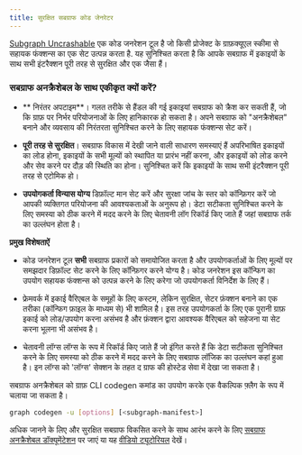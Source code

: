 ```yaml
---
title: सुरक्षित सबग्राफ कोड जेनरेटर
---
```


[Subgraph Uncrashable](https://float-capital.github.io/float-subgraph-uncrashable/) एक कोड जनरेशन टूल है जो किसी प्रोजेक्ट के ग्राफ़क्यूएल स्कीमा से सहायक फंक्शन्स का एक सेट उत्पन्न करता है. यह सुनिश्चित करता है कि आपके सबग्राफ में इकाइयों के साथ सभी इंटरैक्शन पूरी तरह से सुरक्षित और एक जैसा हैं।

### सबग्राफ अनक्रैशेबल के साथ एकीकृत क्यों करें?

- ** निरंतर अपटाइम**। गलत तरीके से हैंडल की गई इकाइयां सबग्राफ को क्रैश कर सकती हैं, जो कि ग्राफ़ पर निर्भर परियोजनाओं के लिए हानिकारक हो सकता है। अपने सबग्राफ को "अनक्रैशेबल" बनाने और व्यवसाय की निरंतरता सुनिश्चित करने के लिए सहायक फंक्शन्स सेट करें।

- **पूरी तरह से सुरक्षित**। सबग्राफ विकास में देखी जाने वाली साधारण समस्याएं हैं अपरिभाषित इकाइयों का लोड होना, इकाइयों के सभी मूल्यों को स्थापित या प्रारंभ नहीं करना, और इकाइयों को लोड करने और सेव करने पर दौड़ की स्थिति का होना। सुनिश्चित करें कि इकाइयों के साथ सभी इंटरैक्शन पूरी तरह से एटोमिक हो।

- **उपयोगकर्ता विन्यास योग्य** डिफ़ॉल्ट मान सेट करें और सुरक्षा जांच के स्तर को कॉन्फ़िगर करें जो आपकी व्यक्तिगत परियोजना की आवश्यकताओं के अनुरूप हो। डेटा सटीकता सुनिश्चित करने के लिए समस्या को ठीक करने में मदद करने के लिए चेतावनी लॉग रिकॉर्ड किए जाते हैं जहां सबग्राफ तर्क का उल्लंघन होता है।

**प्रमुख विशेषताऐं**

- कोड जनरेशन टूल **सभी** सबग्राफ प्रकारों को समायोजित करता है और उपयोगकर्ताओं के लिए मूल्यों पर समझदार डिफ़ॉल्ट सेट करने के लिए कॉन्फ़िगर करने योग्य है। कोड जनरेशन इस कॉन्फिग का उपयोग सहायक फंक्शन्स को उत्पन्न करने के लिए करेगा जो उपयोगकर्ता विनिर्देश के लिए हैं।

- फ्रेमवर्क में इकाई वैरिएबल के समूहों के लिए कस्टम, लेकिन सुरक्षित, सेटर फ़ंक्शन बनाने का एक तरीका (कॉन्फिग फ़ाइल के माध्यम से) भी शामिल है। इस तरह उपयोगकर्ता के लिए एक पुरानी ग्राफ़ इकाई को लोड/उपयोग करना असंभव है और फ़ंक्शन द्वारा आवश्यक वैरिएबल को सहेजना या सेट करना भूलना भी असंभव है।

- चेतावनी लॉग्स लॉग्स के रूप में रिकॉर्ड किए जाते हैं जो इंगित करते हैं कि डेटा सटीकता सुनिश्चित करने के लिए समस्या को ठीक करने में मदद करने के लिए सबग्राफ लॉजिक का उल्लंघन कहां हुआ है। इन लॉग्स को 'लॉग्स' सेक्शन के तहत द ग्राफ की होस्टेड सेवा में देखा जा सकता है।

सबग्राफ अनक्रैशेबल को ग्राफ़ CLI codegen कमांड का उपयोग करके एक वैकल्पिक फ़्लैग के रूप में चलाया जा सकता है।

```sh
graph codegen -u [options] [<subgraph-manifest>]
```

अधिक जानने के लिए और सुरक्षित सबग्राफ विकसित करने के साथ आरंभ करने के लिए [सबग्राफ अनक्रैशेबल डॉक्यूमेंटेशन](https://float-capital.github.io/float-subgraph-uncrashable/docs/) पर जाएं या यह [वीडियो ट्यूटोरियल](https://float-capital.github.io/float-subgraph-uncrashable/docs/tutorial) देखें।
